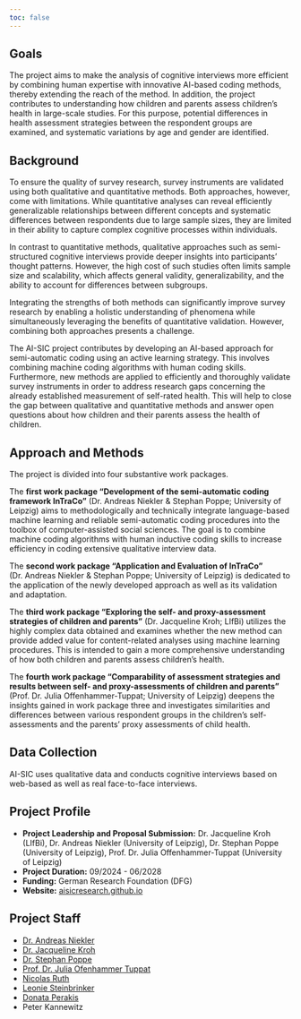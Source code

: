 ```yaml
---
toc: false
---
```


## Goals

The project aims to make the analysis of cognitive interviews more efficient by combining human expertise with innovative AI-based coding methods, thereby extending the reach of the method. In addition, the project contributes to understanding how children and parents assess children's health in large-scale studies. For this purpose, potential differences in health assessment strategies between the respondent groups are examined, and systematic variations by age and gender are identified.

## Background

To ensure the quality of survey research, survey instruments are validated using both qualitative and quantitative methods. Both approaches, however, come with limitations. While quantitative analyses can reveal efficiently generalizable relationships between different concepts and systematic differences between respondents due to large sample sizes, they are limited in their ability to capture complex cognitive processes within individuals.

In contrast to quantitative methods, qualitative approaches such as semi-structured cognitive interviews provide deeper insights into participants' thought patterns. However, the high cost of such studies often limits sample size and scalability, which affects general validity, generalizability, and the ability to account for differences between subgroups.

Integrating the strengths of both methods can significantly improve survey research by enabling a holistic understanding of phenomena while simultaneously leveraging the benefits of quantitative validation. However, combining both approaches presents a challenge.

The AI-SIC project contributes by developing an AI-based approach for semi-automatic coding using an active learning strategy. This involves combining machine coding algorithms with human coding skills. Furthermore, new methods are applied to efficiently and thoroughly validate survey instruments in order to address research gaps concerning the already established measurement of self-rated health. This will help to close the gap between qualitative and quantitative methods and answer open questions about how children and their parents assess the health of children.

## Approach and Methods

The project is divided into four substantive work packages.

The **first work package "Development of the semi-automatic coding framework InTraCo"** (Dr. Andreas Niekler & Stephan Poppe; University of Leipzig) aims to methodologically and technically integrate language-based machine learning and reliable semi-automatic coding procedures into the toolbox of computer-assisted social sciences. The goal is to combine machine coding algorithms with human inductive coding skills to increase efficiency in coding extensive qualitative interview data.

The **second work package "Application and Evaluation of InTraCo"** (Dr. Andreas Niekler & Stephan Poppe; University of Leipzig) is dedicated to the application of the newly developed approach as well as its validation and adaptation.

The **third work package "Exploring the self- and proxy-assessment strategies of children and parents"** (Dr. Jacqueline Kroh; LIfBi) utilizes the highly complex data obtained and examines whether the new method can provide added value for content-related analyses using machine learning procedures. This is intended to gain a more comprehensive understanding of how both children and parents assess children's health.

The **fourth work package "Comparability of assessment strategies and results between self- and proxy-assessments of children and parents"** (Prof. Dr. Julia Offenhammer-Tuppat; University of Leipzig) deepens the insights gained in work package three and investigates similarities and differences between various respondent groups in the children’s self-assessments and the parents’ proxy assessments of child health.

## Data Collection

AI-SIC uses qualitative data and conducts cognitive interviews based on web-based as well as real face-to-face interviews.

## Project Profile

<ul>
<li><strong>Project Leadership and Proposal Submission:</strong> Dr. Jacqueline Kroh (LIfBi), Dr. Andreas Niekler (University of Leipzig), Dr. Stephan Poppe (University of Leipzig), Prof. Dr. Julia Offenhammer-Tuppat (University of Leipzig)</li>
<li><strong>Project Duration:</strong> 09/2024 - 06/2028</li>
<li><strong>Funding:</strong> German Research Foundation (DFG)</li>
<li><strong>Website:</strong> <a href="https://aisicresearch.github.io/" target="_blank" rel="noopener">aisicresearch.github.io</a></li>
</ul>

## Project Staff

- [Dr. Andreas Niekler](https://www.uni-leipzig.de/personenprofil/mitarbeiter/dr-andreas-niekler)
- [Dr. Jacqueline Kroh](https://www.lifbi.de/de-de/Start/Institut/Personen/Person/account/1373?name=Kroh,Jacqueline)
- [Dr. Stephan Poppe](https://www.uni-leipzig.de/personenprofil/mitarbeiter/dr-stephan-poppe)
- [Prof. Dr. Julia Ofenhammer Tuppat](https://www.uni-leipzig.de/personenprofil/mitarbeiter/juniorprof-dr-julia-offenhammer-tuppat)
- [Nicolas Ruth](https://www.uni-leipzig.de/personenprofil/mitarbeiter/nicolas-ruth)
- [Leonie Steinbrinker](https://www.uni-leipzig.de/personenprofil/mitarbeiter/leonie-steinbrinker)
- [Donata Perakis](https://www.lifbi.de/de-de/Start/Institut/Personen/Person/account/1596)
- Peter Kannewitz
